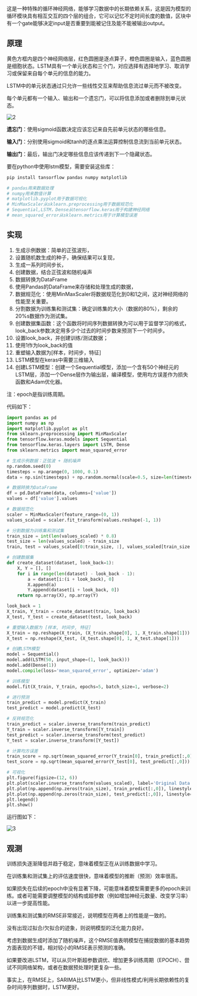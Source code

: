 
<WordCount>

这是一种特殊的循环神经网络，能够学习数据中的长期依赖关系，这是因为模型的循环模块具有相互交互的四个层的组合，它可以记忆不定时间长度的数值，区块中有一个gate能够决定input是否重要到能被记住及能不能被输出output。

## 原理

黄色方框内是四个神经网络层，红色圆圈是逐点算子，橙色圆圈是输入，蓝色圆圈是细胞状态。LSTM具有一个单元状态和三个门，对应选择有选择地学习、取消学习或保留来自每个单元的信息的能力。

LSTM中的单元状态通过只允许一些线性交互来帮助信息流过单元而不被改变。

每个单元都有一个输入、输出和一个遗忘门，可以将信息添加或者删除到单元状态。

![2](https://github.com/user-attachments/assets/0c2b3b19-2e87-4ee6-a580-211d06513cc3)



**遗忘门**：使用sigmoid函数决定应该忘记来自先前单元状态的哪些信息。

**输入门**：分别使用sigmoid和tanh的逐点乘法运算控制信息流到当前单元状态。

**输出门**：最后，输出门决定哪些信息应该传递到下一个隐藏状态。

要在python中使用lstm模型，需要安装这些库：

```python
pip install tansorflow pandas numpy matplotlib

# pandas用来数据处理
# numpy用来数值计算
# matplotlib.pyplot用于数据可视化
# MinMaxScaler从sklearn.preprocessing用于数据规范化
# Sequential,LSTM，Dense从tensorflow.keras用于构建神经网络
# mean_squared_error从sklearn.metrics用于计算模型误差
```
## 实现

1. 生成示例数据：简单的正弦波形，
2. 设置随机数生成的种子，确保结果可以复现，
3. 生成一系列时间步长，
4. 创建数据，结合正弦波和随机噪声
5. 数据转换为DataFrame
6. 使用Pandas的DataFrame来存储和处理生成的数据，
7. 数据规范化：使用MinMaxScaler将数据规范化到0和1之间，这对神经网络的性能至关重要。
8. 分割数据为训练集和测试集：确定训练集的大小（数据的80%），剩余的20%s数据作为测试集。
9. 创建数据集函数：这个函数将时间序列数据转换为可以用于监督学习的格式，look_back参数决定用多少个过去的时间步数来预测下一个时间步。
10. 设置look_back，并创建训练/测试数据；
11. 使用1作为look_back的值
12. 重塑输入数据为\[样本，时间步，特征]
13. LSTM模型在keras中需要三维输入
14. 创建LSTM模型：创建一个Sequential模型，添加一个含有50个神经元的LSTM层，添加一个Dense层作为输出层，编译模型，使用均方误差作为损失函数和Adam优化器。

注：epoch是指训练周期。

代码如下：
```python
import pandas as pd
import numpy as np
import matplotlib.pyplot as plt
from sklearn.preprocessing import MinMaxScaler
from tensorflow.keras.models import Sequential
from tensorflow.keras.layers import LSTM, Dense
from sklearn.metrics import mean_squared_error

# 生成示例数据：正弦波 + 随机噪声
np.random.seed(0)
timesteps = np.arange(0, 1000, 0.1)
data = np.sin(timesteps) + np.random.normal(scale=0.5, size=len(timesteps))

# 数据转换为DataFrame
df = pd.DataFrame(data, columns=['value'])
values = df['value'].values

# 数据规范化
scaler = MinMaxScaler(feature_range=(0, 1))
values_scaled = scaler.fit_transform(values.reshape(-1, 1))

# 分割数据为训练集和测试集
train_size = int(len(values_scaled) * 0.8)
test_size = len(values_scaled) - train_size
train, test = values_scaled[0:train_size, :], values_scaled[train_size:len(values_scaled), :]

# 创建数据集
def create_dataset(dataset, look_back=1):
    X, Y = [], []
    for i in range(len(dataset) - look_back - 1):
        a = dataset[i:(i + look_back), 0]
        X.append(a)
        Y.append(dataset[i + look_back, 0])
    return np.array(X), np.array(Y)

look_back = 1
X_train, Y_train = create_dataset(train, look_back)
X_test, Y_test = create_dataset(test, look_back)

# 重塑输入数据为 [样本, 时间步, 特征]
X_train = np.reshape(X_train, (X_train.shape[0], 1, X_train.shape[1]))
X_test = np.reshape(X_test, (X_test.shape[0], 1, X_test.shape[1]))

# 创建LSTM模型
model = Sequential()
model.add(LSTM(50, input_shape=(1, look_back)))
model.add(Dense(1))
model.compile(loss='mean_squared_error', optimizer='adam')

# 训练模型
model.fit(X_train, Y_train, epochs=5, batch_size=1, verbose=2)

# 进行预测
train_predict = model.predict(X_train)
test_predict = model.predict(X_test)

# 反转规范化
train_predict = scaler.inverse_transform(train_predict)
Y_train = scaler.inverse_transform([Y_train])
test_predict = scaler.inverse_transform(test_predict)
Y_test = scaler.inverse_transform([Y_test])

# 计算均方误差
train_score = np.sqrt(mean_squared_error(Y_train[0], train_predict[:,0]))
test_score = np.sqrt(mean_squared_error(Y_test[0], test_predict[:,0]))

# 可视化
plt.figure(figsize=(12, 6))
plt.plot(scaler.inverse_transform(values_scaled), label='Original Data')
plt.plot(np.append(np.zeros(train_size), train_predict[:,0]), linestyle='--', label='Training Predict')
plt.plot(np.append(np.zeros(train_size), test_predict[:,0]), linestyle='--', label='Test Predict')
plt.legend()
plt.show()
```

运行图如下：

![3](https://github.com/user-attachments/assets/eae211c0-f32a-4da2-8e72-b20da1201096)

## 观测

训练损失逐渐降低并趋于稳定，意味着模型正在从训练数据中学习。

在训练集和测试集上的评估速度很快，意味着模型的推断（预测）效率很高。

如果损失在后续的epoch中没有显著下降，可能意味着模型需要更多的epoch来训练。或者可能需要调整模型的结构或超参数（例如增加神经元数量、改变学习率）以进一步提高性能。

训练集和测试集的RMSE非常接近，说明模型在两者上的性能是一致的。

没有出现过拟合/欠拟合的迹象，则说明模型的泛化能力良好。

考虑到数据生成时添加了随机噪声，这个RMSE值表明模型在捕捉数据的基本趋势方面表现的不错，相对较小的RMSE表示预测的准确。

如果要改进LSTM，可以从贝叶斯超参数调优、增加更多训练周期（EPOCH）、尝试不同网络架构，或者在数据预处理时更复杂一些。

事实上，在RMSE上，SARIMA比LSTM更小，但非线性模式/利用长期依赖性的复杂时间序列数据时，LSTM更好。
</WordCount>